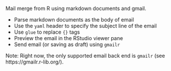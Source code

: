 Mail merge from R using markdown documents and gmail.

* Parse markdown documents as the body of email
* Use the `yaml` header to specify the subject line of the email
* Use `glue` to replace `{}` tags
* Preview the email in the RStudio viewer pane
* Send email (or saving as draft) using `gmailr`

Note: Right now, the only supported email back end is `gmailr` (see https://gmailr.r-lib.org/).
